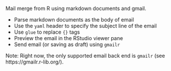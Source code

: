 Mail merge from R using markdown documents and gmail.

* Parse markdown documents as the body of email
* Use the `yaml` header to specify the subject line of the email
* Use `glue` to replace `{}` tags
* Preview the email in the RStudio viewer pane
* Send email (or saving as draft) using `gmailr`

Note: Right now, the only supported email back end is `gmailr` (see https://gmailr.r-lib.org/).
